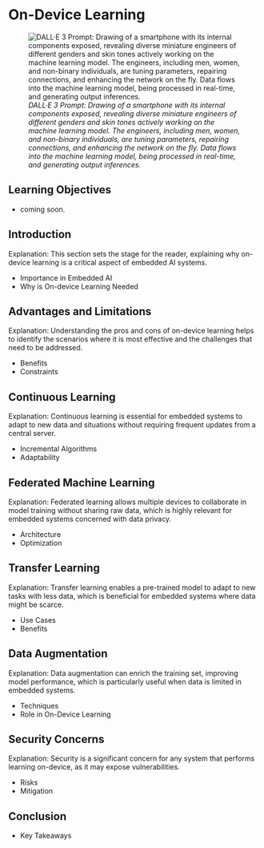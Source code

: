 # On-Device Learning

![_DALL·E 3 Prompt: Drawing of a smartphone with its internal components exposed, revealing diverse miniature engineers of different genders and skin tones actively working on the machine learning model. The engineers, including men, women, and non-binary individuals, are tuning parameters, repairing connections, and enhancing the network on the fly. Data flows into the machine learning model, being processed in real-time, and generating output inferences._](./images/cover_ondevice_learning.png)

::: {.callout-tip}
## Learning Objectives

* coming soon.

:::

## Introduction

Explanation: This section sets the stage for the reader, explaining why on-device learning is a critical aspect of embedded AI systems.

  - Importance in Embedded AI
  - Why is On-device Learning Needed

## Advantages and Limitations

Explanation: Understanding the pros and cons of on-device learning helps to identify the scenarios where it is most effective and the challenges that need to be addressed.

  - Benefits
  - Constraints

## Continuous Learning

Explanation: Continuous learning is essential for embedded systems to adapt to new data and situations without requiring frequent updates from a central server.

  - Incremental Algorithms
  - Adaptability

## Federated Machine Learning

Explanation: Federated learning allows multiple devices to collaborate in model training without sharing raw data, which is highly relevant for embedded systems concerned with data privacy.

  - Architecture
  - Optimization

## Transfer Learning

Explanation: Transfer learning enables a pre-trained model to adapt to new tasks with less data, which is beneficial for embedded systems where data might be scarce.

  - Use Cases
  - Benefits

## Data Augmentation

Explanation: Data augmentation can enrich the training set, improving model performance, which is particularly useful when data is limited in embedded systems.

  - Techniques
  - Role in On-Device Learning

## Security Concerns

Explanation: Security is a significant concern for any system that performs learning on-device, as it may expose vulnerabilities.

  - Risks
  - Mitigation

## Conclusion

  - Key Takeaways